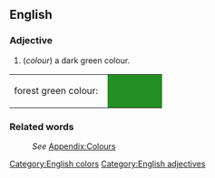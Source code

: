==English==
[[Category:English colors]]

===Adjective===
[[Category:English adjectives]]
#(''colour'') a dark green colour.
<table><tr><td>forest green colour: &nbsp;</td>
<td bgcolor="#238E23" width="80">&nbsp; </td></tr></table>

===Related words===
:''See'' [[Wiktionary_Appendix:Colours|Appendix:Colours]]